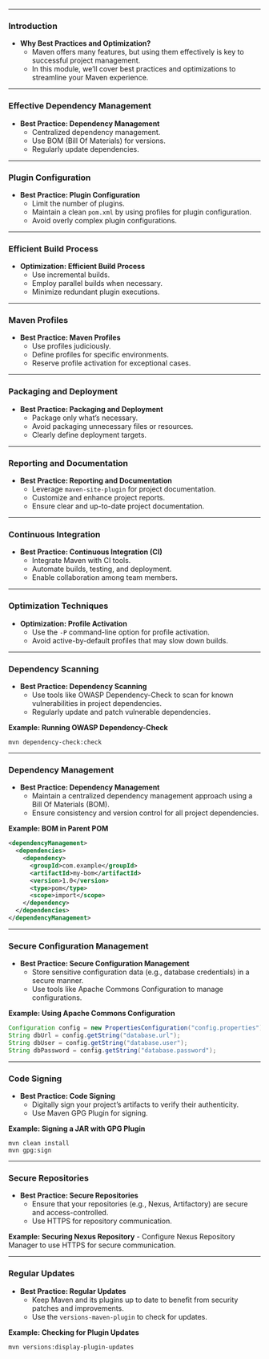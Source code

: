 
---

### Introduction

- **Why Best Practices and Optimization?**
  - Maven offers many features, but using them effectively is key to successful project management.
  - In this module, we'll cover best practices and optimizations to streamline your Maven experience.

---

### Effective Dependency Management

- **Best Practice: Dependency Management**
  - Centralized dependency management.
  - Use BOM (Bill Of Materials) for versions.
  - Regularly update dependencies.

---

### Plugin Configuration

- **Best Practice: Plugin Configuration**
  - Limit the number of plugins.
  - Maintain a clean `pom.xml` by using profiles for plugin configuration.
  - Avoid overly complex plugin configurations.

---

### Efficient Build Process

- **Optimization: Efficient Build Process**
  - Use incremental builds.
  - Employ parallel builds when necessary.
  - Minimize redundant plugin executions.

---

### Maven Profiles

- **Best Practice: Maven Profiles**
  - Use profiles judiciously.
  - Define profiles for specific environments.
  - Reserve profile activation for exceptional cases.

---

### Packaging and Deployment

- **Best Practice: Packaging and Deployment**
  - Package only what's necessary.
  - Avoid packaging unnecessary files or resources.
  - Clearly define deployment targets.

---

### Reporting and Documentation

- **Best Practice: Reporting and Documentation**
  - Leverage `maven-site-plugin` for project documentation.
  - Customize and enhance project reports.
  - Ensure clear and up-to-date project documentation.

---

### Continuous Integration

- **Best Practice: Continuous Integration (CI)**
  - Integrate Maven with CI tools.
  - Automate builds, testing, and deployment.
  - Enable collaboration among team members.

---

### Optimization Techniques

- **Optimization: Profile Activation**
  - Use the `-P` command-line option for profile activation.
  - Avoid active-by-default profiles that may slow down builds.

---

### Dependency Scanning

- **Best Practice: Dependency Scanning**
  - Use tools like OWASP Dependency-Check to scan for known vulnerabilities in project dependencies.
  - Regularly update and patch vulnerable dependencies.
  
**Example: Running OWASP Dependency-Check**
```shell
mvn dependency-check:check
```

---

### Dependency Management

- **Best Practice: Dependency Management**
  - Maintain a centralized dependency management approach using a Bill Of Materials (BOM).
  - Ensure consistency and version control for all project dependencies.
  
**Example: BOM in Parent POM**
```.xml
<dependencyManagement>
  <dependencies>
    <dependency>
      <groupId>com.example</groupId>
      <artifactId>my-bom</artifactId>
      <version>1.0</version>
      <type>pom</type>
      <scope>import</scope>
    </dependency>
  </dependencies>
</dependencyManagement>

```

---

### Secure Configuration Management

- **Best Practice: Secure Configuration Management**
  - Store sensitive configuration data (e.g., database credentials) in a secure manner.
  - Use tools like Apache Commons Configuration to manage configurations.
  
**Example: Using Apache Commons Configuration**
```java
Configuration config = new PropertiesConfiguration("config.properties");
String dbUrl = config.getString("database.url");
String dbUser = config.getString("database.user");
String dbPassword = config.getString("database.password");
```

---

### Code Signing

- **Best Practice: Code Signing**
  - Digitally sign your project's artifacts to verify their authenticity.
  - Use Maven GPG Plugin for signing.
  
**Example: Signing a JAR with GPG Plugin**
```shell
mvn clean install
mvn gpg:sign
```

---

### Secure Repositories

- **Best Practice: Secure Repositories**
  - Ensure that your repositories (e.g., Nexus, Artifactory) are secure and access-controlled.
  - Use HTTPS for repository communication.
  
**Example: Securing Nexus Repository**
- Configure Nexus Repository Manager to use HTTPS for secure communication.

---

### Regular Updates

- **Best Practice: Regular Updates**
  - Keep Maven and its plugins up to date to benefit from security patches and improvements.
  - Use the `versions-maven-plugin` to check for updates.
  
**Example: Checking for Plugin Updates**
```shell
mvn versions:display-plugin-updates
```

